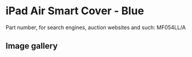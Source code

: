 # iPad Air Smart Cover - Blue

Part number, for search engines, auction websites and such: MF054LL/A

## Image gallery

<div style={{ width: "768px" }}>
  <GalleryComponent
    images={[
      {
        original: "/everysource/MF054",
        thumbnail: "/everypreview/MF054",
      },
      {
        original: "/everysource/MF054_AV1_SILVER",
        thumbnail: "/everypreview/MF054_AV1_SILVER",
      },
      {
        original: "/everysource/MF054_AV1_SPACE_GRAY",
        thumbnail: "/everypreview/MF054_AV1_SPACE_GRAY",
      },
      {
        original: "/everysource/MF054_AV3",
        thumbnail: "/everypreview/MF054_AV3",
      },
      {
        original: "/everysource/MF054_AV4",
        thumbnail: "/everypreview/MF054_AV4",
      },
      {
        original: "/everysource/MF054_AV5",
        thumbnail: "/everypreview/MF054_AV5",
      },
      {
        original: "/everysource/MF054_AV6",
        thumbnail: "/everypreview/MF054_AV6",
      }
    ]}
  />
</div>